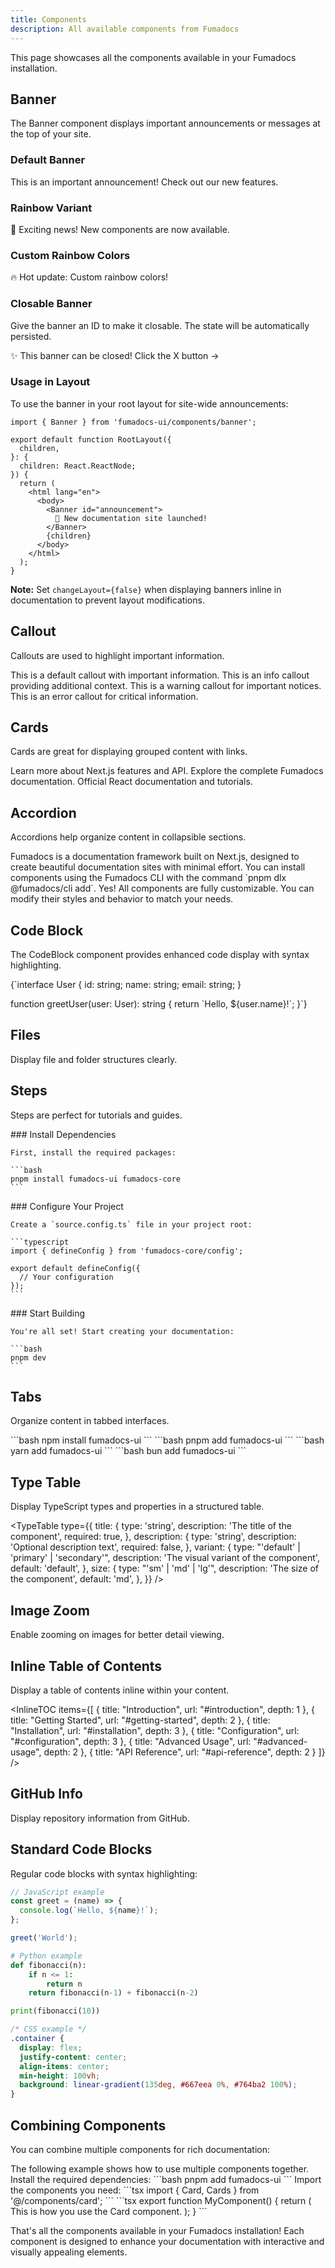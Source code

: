 ```yaml
---
title: Components
description: All available components from Fumadocs
---
```


This page showcases all the components available in your Fumadocs installation.

## Banner

The Banner component displays important announcements or messages at the top of your site.

### Default Banner

<div className="not-prose">
  <Banner changeLayout={false}>
    This is an important announcement! Check out our new features.
  </Banner>
</div>

### Rainbow Variant

<div className="not-prose mt-4">
  <Banner variant="rainbow" changeLayout={false}>
    🎉 Exciting news! New components are now available.
  </Banner>
</div>

### Custom Rainbow Colors

<div className="not-prose mt-4">
  <Banner 
    variant="rainbow" 
    changeLayout={false}
    rainbowColors={[
      'rgba(255,100,0, 0.5)',
      'rgba(255,100,0, 0.5)',
      'transparent',
      'rgba(255,100,0, 0.5)',
      'transparent',
      'rgba(255,100,0, 0.5)',
      'transparent',
    ]}
  >
    🔥 Hot update: Custom rainbow colors!
  </Banner>
</div>

### Closable Banner

Give the banner an ID to make it closable. The state will be automatically persisted.

<div className="not-prose mt-4">
  <Banner id="demo-banner" changeLayout={false}>
    ✨ This banner can be closed! Click the X button →
  </Banner>
</div>

### Usage in Layout

To use the banner in your root layout for site-wide announcements:

```tsx
import { Banner } from 'fumadocs-ui/components/banner';

export default function RootLayout({
  children,
}: {
  children: React.ReactNode;
}) {
  return (
    <html lang="en">
      <body>
        <Banner id="announcement">
          🚀 New documentation site launched!
        </Banner>
        {children}
      </body>
    </html>
  );
}
```

**Note:** Set `changeLayout={false}` when displaying banners inline in documentation to prevent layout modifications.

## Callout

Callouts are used to highlight important information.

<Callout>
  This is a default callout with important information.
</Callout>

<Callout type="info">
  This is an info callout providing additional context.
</Callout>

<Callout type="warning">
  This is a warning callout for important notices.
</Callout>

<Callout type="error">
  This is an error callout for critical information.
</Callout>

## Cards

Cards are great for displaying grouped content with links.

<Cards>
  <Card title="Next.js Documentation" href="https://nextjs.org/docs">
    Learn more about Next.js features and API.
  </Card>
  <Card title="Fumadocs Guide" href="https://fumadocs.vercel.app">
    Explore the complete Fumadocs documentation.
  </Card>
  <Card title="React Documentation" href="https://react.dev">
    Official React documentation and tutorials.
  </Card>
</Cards>

## Accordion

Accordions help organize content in collapsible sections.

<Accordions>
  <Accordion title="What is Fumadocs?">
    Fumadocs is a documentation framework built on Next.js, designed to create beautiful documentation sites with minimal effort.
  </Accordion>
  <Accordion title="How do I install components?">
    You can install components using the Fumadocs CLI with the command `pnpm dlx @fumadocs/cli add`.
  </Accordion>
  <Accordion title="Can I customize the components?">
    Yes! All components are fully customizable. You can modify their styles and behavior to match your needs.
  </Accordion>
</Accordions>

## Code Block

The CodeBlock component provides enhanced code display with syntax highlighting.

<CodeBlock lang="typescript" title="example.ts">
{`interface User {
  id: string;
  name: string;
  email: string;
}

function greetUser(user: User): string {
  return \`Hello, \${user.name}!\`;
}`}
</CodeBlock>

## Files

Display file and folder structures clearly.

<Files>
  <Folder name="src" defaultOpen>
    <Folder name="components">
      <File name="Button.tsx" />
      <File name="Card.tsx" />
      <File name="Dialog.tsx" />
    </Folder>
    <Folder name="lib">
      <File name="utils.ts" />
      <File name="constants.ts" />
    </Folder>
    <File name="app.tsx" />
  </Folder>
  <File name="package.json" />
  <File name="tsconfig.json" />
</Files>

## Steps

Steps are perfect for tutorials and guides.

<Steps>
  <Step>
    ### Install Dependencies
    
    First, install the required packages:
    
    ```bash
    pnpm install fumadocs-ui fumadocs-core
    ```
  </Step>
  
  <Step>
    ### Configure Your Project
    
    Create a `source.config.ts` file in your project root:
    
    ```typescript
    import { defineConfig } from 'fumadocs-core/config';
    
    export default defineConfig({
      // Your configuration
    });
    ```
  </Step>
  
  <Step>
    ### Start Building
    
    You're all set! Start creating your documentation:
    
    ```bash
    pnpm dev
    ```
  </Step>
</Steps>

## Tabs

Organize content in tabbed interfaces.

<Tabs defaultValue="npm">
  <Tab value="npm" label="npm">
    ```bash
    npm install fumadocs-ui
    ```
  </Tab>
  <Tab value="pnpm" label="pnpm">
    ```bash
    pnpm add fumadocs-ui
    ```
  </Tab>
  <Tab value="yarn" label="yarn">
    ```bash
    yarn add fumadocs-ui
    ```
  </Tab>
  <Tab value="bun" label="bun">
    ```bash
    bun add fumadocs-ui
    ```
  </Tab>
</Tabs>

## Type Table

Display TypeScript types and properties in a structured table.

<TypeTable
  type={{
    title: {
      type: 'string',
      description: 'The title of the component',
      required: true,
    },
    description: {
      type: 'string',
      description: 'Optional description text',
      required: false,
    },
    variant: {
      type: "'default' | 'primary' | 'secondary'",
      description: 'The visual variant of the component',
      default: 'default',
    },
    size: {
      type: "'sm' | 'md' | 'lg'",
      description: 'The size of the component',
      default: 'md',
    },
  }}
/>

## Image Zoom

Enable zooming on images for better detail viewing.

<ImageZoom
  src="https://images.unsplash.com/photo-1555066931-4365d14bab8c?w=800"
  alt="Code on a laptop screen"
  width={800}
  height={600}
/>

## Inline Table of Contents

Display a table of contents inline within your content.

<InlineTOC 
  items={[
    { title: "Introduction", url: "#introduction", depth: 1 },
    { title: "Getting Started", url: "#getting-started", depth: 2 },
    { title: "Installation", url: "#installation", depth: 3 },
    { title: "Configuration", url: "#configuration", depth: 3 },
    { title: "Advanced Usage", url: "#advanced-usage", depth: 2 },
    { title: "API Reference", url: "#api-reference", depth: 2 }
  ]}
/>

## GitHub Info

Display repository information from GitHub.

<GithubInfo
  owner="fuma-nama"
  repo="fumadocs"
/>

## Standard Code Blocks

Regular code blocks with syntax highlighting:

```javascript
// JavaScript example
const greet = (name) => {
  console.log(`Hello, ${name}!`);
};

greet('World');
```

```python
# Python example
def fibonacci(n):
    if n <= 1:
        return n
    return fibonacci(n-1) + fibonacci(n-2)

print(fibonacci(10))
```

```css
/* CSS example */
.container {
  display: flex;
  justify-content: center;
  align-items: center;
  min-height: 100vh;
  background: linear-gradient(135deg, #667eea 0%, #764ba2 100%);
}
```

## Combining Components

You can combine multiple components for rich documentation:

<Callout type="info">
  The following example shows how to use multiple components together.
</Callout>

<Tabs defaultValue="setup">
  <Tab value="setup" label="Setup">
    <Steps>
      <Step>
        Install the required dependencies:
        ```bash
        pnpm add fumadocs-ui
        ```
      </Step>
      <Step>
        Import the components you need:
        ```tsx
        import { Card, Cards } from '@/components/card';
        ```
      </Step>
    </Steps>
  </Tab>
  <Tab value="usage" label="Usage">
    ```tsx
    export function MyComponent() {
      return (
        <Cards>
          <Card title="Example Card">
            This is how you use the Card component.
          </Card>
        </Cards>
      );
    }
    ```
  </Tab>
</Tabs>

That's all the components available in your Fumadocs installation! Each component is designed to enhance your documentation with interactive and visually appealing elements.
